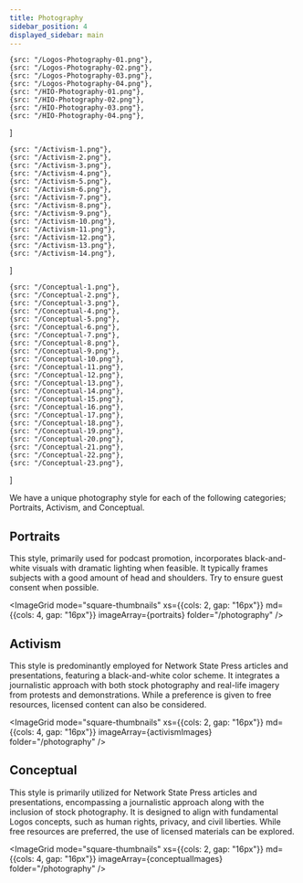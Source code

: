 ```yaml
---
title: Photography
sidebar_position: 4
displayed_sidebar: main
---
```



    {src: "/Logos-Photography-01.png"},
    {src: "/Logos-Photography-02.png"},
    {src: "/Logos-Photography-03.png"},
    {src: "/Logos-Photography-04.png"},
    {src: "/HIO-Photography-01.png"},
    {src: "/HIO-Photography-02.png"},
    {src: "/HIO-Photography-03.png"},
    {src: "/HIO-Photography-04.png"},
]

    {src: "/Activism-1.png"},
    {src: "/Activism-2.png"},
    {src: "/Activism-3.png"},
    {src: "/Activism-4.png"},
    {src: "/Activism-5.png"},
    {src: "/Activism-6.png"},
    {src: "/Activism-7.png"},
    {src: "/Activism-8.png"},
    {src: "/Activism-9.png"},
    {src: "/Activism-10.png"},
    {src: "/Activism-11.png"},
    {src: "/Activism-12.png"},
    {src: "/Activism-13.png"},
    {src: "/Activism-14.png"},
]

    {src: "/Conceptual-1.png"},
    {src: "/Conceptual-2.png"},
    {src: "/Conceptual-3.png"},
    {src: "/Conceptual-4.png"},
    {src: "/Conceptual-5.png"},
    {src: "/Conceptual-6.png"},
    {src: "/Conceptual-7.png"},
    {src: "/Conceptual-8.png"},
    {src: "/Conceptual-9.png"},
    {src: "/Conceptual-10.png"},
    {src: "/Conceptual-11.png"},
    {src: "/Conceptual-12.png"},
    {src: "/Conceptual-13.png"},
    {src: "/Conceptual-14.png"},
    {src: "/Conceptual-15.png"},
    {src: "/Conceptual-16.png"},
    {src: "/Conceptual-17.png"},
    {src: "/Conceptual-18.png"},
    {src: "/Conceptual-19.png"},
    {src: "/Conceptual-20.png"},
    {src: "/Conceptual-21.png"},
    {src: "/Conceptual-22.png"},
    {src: "/Conceptual-23.png"},
]

We have a unique photography style for each of the following categories; Portraits, Activism, and Conceptual.

## Portraits

This style, primarily used for podcast promotion, incorporates black-and-white visuals with dramatic lighting when feasible. It typically frames subjects with a good amount of head and shoulders. Try to ensure guest consent when possible.

<ImageGrid mode="square-thumbnails" xs={{cols: 2, gap: "16px"}} md={{cols: 4, gap: "16px"}} imageArray={portraits} folder="/photography" />

## Activism

This style is predominantly employed for Network State Press articles and presentations, featuring a black-and-white color scheme. It integrates a journalistic approach with both stock photography and real-life imagery from protests and demonstrations. While a preference is given to free resources, licensed content can also be considered.

<ImageGrid mode="square-thumbnails" xs={{cols: 2, gap: "16px"}} md={{cols: 4, gap: "16px"}} imageArray={activismImages} folder="/photography" />

## Conceptual

This style is primarily utilized for Network State Press articles and presentations, encompassing a journalistic approach along with the inclusion of stock photography. It is designed to align with fundamental Logos concepts, such as human rights, privacy, and civil liberties. While free resources are preferred, the use of licensed materials can be explored.

<ImageGrid mode="square-thumbnails" xs={{cols: 2, gap: "16px"}} md={{cols: 4, gap: "16px"}} imageArray={conceptualImages} folder="/photography" />
